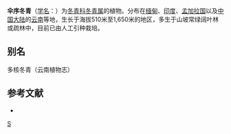 {{Speciesbox 
| taxon = Ilex umbellulata
| authority = (Wall.) Loes.
}}

'''伞序冬青'''（[[学名|学名]]：{{lang|la|''Ilex umbellulata''}}）为[[冬青科|冬青科]][[冬青属|冬青属]]的植物。分布在[[缅甸|缅甸]]、[[印度|印度]]、[[孟加拉国|孟加拉国]]以及[[中国大陆|中国大陆]]的[[云南|云南]]等地，生长于海拔510米至1,650米的地区，多生于山坡常绿阔叶林或疏林中，目前已由人工引种栽培。

== 别名 ==
多核冬青（云南植物志）

== 参考文献 ==
<div class="references-small">
* {{cite web| url =http://www.bioinfo.cn/db05/KmzwSpecies.php?action=view&id=14283| title =伞序冬青| work =《中国高等植物数据库全库》| publisher =中国科学院微生物研究所| author =昆明植物研究所| accessdate =2009-02-24| deadurl =yes| archiveurl =https://web.archive.org/web/20160305002630/http://www.bioinfo.cn/db05/KmzwSpecies.php?action=view&id=14283| archivedate =2016-03-05}}
</div>
{{Taxonbar|from=Q10885498}}

[[Category:冬青属|S]]


{{植物小作品}}